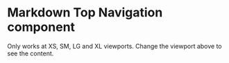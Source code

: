 
<Meta
  title="Newskit/TopNavigation"
  component={TopNav}
/>

# Markdown Top Navigation component
Only works at XS, SM, LG and XL viewports. Change the viewport above to see the content.

<Canvas>
  <Story name="TopNav">
    <NewsKitProvider theme={TimesWebLightTheme}>
      <TopNav/>
    </NewsKitProvider>
  </Story>
</Canvas>


